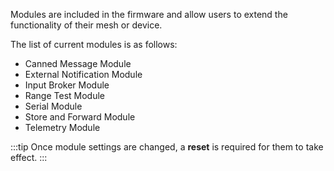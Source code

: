 Modules are included in the firmware and allow users to extend the functionality of their mesh or device.

The list of current modules is as follows:

- Canned Message Module
- External Notification Module
- Input Broker Module
- Range Test Module
- Serial Module
- Store and Forward Module
- Telemetry Module

:::tip
Once module settings are changed, a **reset** is required for them to take effect.
:::
